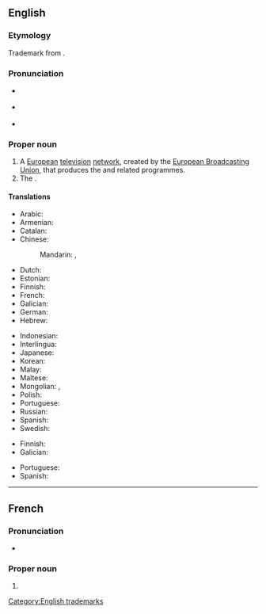 {{also|Eurovisión}}
==English==

===Etymology===
Trademark from {{prefix|en|Euro|vision}}.

===Pronunciation===
*{{a|UK}} {{IPA|en|/ˈjʊə.ɹə(ˌ)vɪ.ʒ(ə)n/}}
*{{a|US}} {{IPA|en|/ˈjɝ.əˌvɪ.ʒ(ə)n/}}
*{{rhymes|en|ɪʒən}}

===Proper noun===
{{en-proper noun}}

# A [[European]] [[television]] [[network]], created by the [[w:European Broadcasting Union|European Broadcasting Union]], that produces the {{w|Eurovision Song Contest}} and related programmes.
# The {{w|Eurovision Song Contest}}.

====Translations====
{{trans-top|television network}}
* Arabic: {{t|ar|يُورُوفِيجْن|m|tr=yurufijn}}
* Armenian: {{t|hy|Եվրատեսիլ}}
* Catalan: {{t|ca|Eurovisió}}
* Chinese:
*: Mandarin: {{t|cmn|歐洲電視網|sc=Hani}}, {{t|cmn|欧洲电视网|tr=Ōuzhōu Diànshìwǎng|sc=Hani}}
* Dutch: {{t+|nl|Eurovisie}}
* Estonian: {{t|et|Eurovisioon}}
* Finnish: {{t|fi|Eurovisio}}
* French: {{t|fr|Eurovision|f}}
* Galician: {{t|gl|Eurovisión}}
* German: {{t+|de|Eurovision|f}}
* Hebrew: {{t|he|אירוויזיון}}
{{trans-mid}}
* Indonesian: {{t|id|Eurovision}}
* Interlingua: {{t|ia|Eurovision}}
* Japanese: {{t|ja|ユーロビジョン|tr=Yūrobijon}}
* Korean: {{t|ko|^유로비전}}
* Malay: {{t|ms|Eurovision}}
* Maltese: {{t|mt|Eurovision|alt=Il-Eurovision}}
* Mongolian: {{t|mn|Евровидение}}, {{t|mn|Евровижн}}
* Polish: {{t|pl|Eurowizja|f}}
* Portuguese: {{t|pt|Eurovisão|f}}
* Russian: {{t+|ru|Еврови́дение|n}}
* Spanish: {{t|es|Eurovisión}}
* Swedish: {{t+|sv|Eurovision|c}}
{{trans-bottom}}

{{trans-top|song contest}}
* Finnish: {{t|fi|euroviisut|p}}
* Galician: {{t|gl|Eurovisión}}
{{trans-mid}}
* Portuguese: {{t|pt|Eurovisão|f}}
* Spanish: {{t|es|Eurovisión}}
{{trans-bottom}}

[[Category:English trademarks]]

----

==French==

===Pronunciation===
* {{IPA|fr|/øʁɔ.vizjɔ̃/}}

===Proper noun===
{{fr-proper noun}}

# {{l|en|Eurovision}}